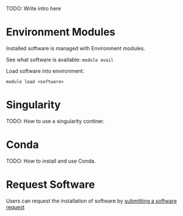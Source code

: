 TODO: Write intro here

# Environment Modules
Installed software is managed with Environment modules.

See what software is available:
`module avail`

Load software into environment:

`module load <software>`

# Singularity
TODO: How to use a singularity continer.

# Conda
TODO: How to install and use Conda.

# Request Software
Users can request the installation of software by [submitting a software request](https://bioinformatics.uconn.edu/contact-us/software-database-request/)